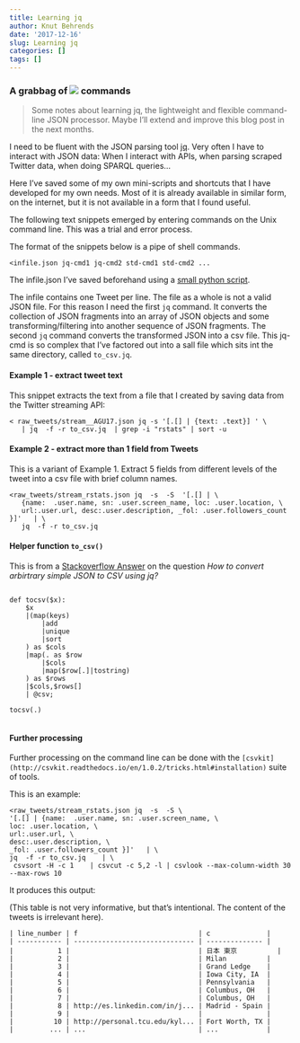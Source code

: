 ```yaml
---
title: Learning jq 
author: Knut Behrends
date: '2017-12-16'
slug: Learning jq
categories: []
tags: []
---
```


### A grabbag of ![](/img/portfolio/jq-med.png) commands 


> Some notes about learning jq, the  lightweight and flexible command-line JSON processor. Maybe I'll extend and improve this blog post in the next months. 



I need to be fluent with the JSON parsing tool [jq](https://stedolan.github.io/jq/).
Very often I have to interact with JSON data: When I interact with APIs,
when parsing scraped Twitter data, when doing SPARQL queries... 


Here I've saved some of my own mini-scripts and shortcuts that I have developed for my own needs. Most of it is already available in similar form, on the internet, but it is not available in a form that I found useful.



The following text snippets emerged by entering commands on the Unix command line.
This was a trial and error process.


The format of the snippets below is a pipe of shell commands.

`<infile.json jq-cmd1 jq-cmd2 std-cmd1 std-cmd2 ... `

The infile.json I've saved beforehand using a [small python script](https://stackoverflow.com/a/47791375/202553).

The infile contains one Tweet per line. The file as a whole is not a valid JSON file. For this reason I need the first `jq` command. It converts the collection of JSON fragments into an array of JSON objects and some  transforming/filtering into another sequence of JSON fragments. The second `jq` command converts the transformed JSON into a csv file. This jq-cmd is so complex that I've factored out into a sall file which sits int the same directory, called `to_csv.jq`.  

#### Example 1 - extract tweet text

This snippet extracts the text from a file that I created by saving data from the Twitter streaming API:

```
< raw_tweets/stream__AGU17.json jq -s '[.[] | {text: .text}] ' \
   | jq  -f -r to_csv.jq  | grep -i "rstats" | sort -u
```


#### Example 2 - extract more than 1 field from Tweets 

This is a variant of Example 1. Extract 5 fields from different levels of the tweet into a csv file with brief column names.


```
<raw_tweets/stream_rstats.json jq  -s  -S  '[.[] | \
   {name:  .user.name, sn: .user.screen_name, loc: .user.location, \
   url:.user.url, desc:.user.description, _fol: .user.followers_count }]'   | \
   jq  -f -r to_csv.jq

```

#### Helper function `to_csv()`

This is from a [Stackoverflow Answer](https://stackoverflow.com/a/44012345/202553) on the question *How to convert arbirtrary simple JSON to CSV using jq?*  

```

def tocsv($x):
    $x
    |(map(keys)
        |add
        |unique
        |sort
    ) as $cols
    |map(. as $row
        |$cols
        |map($row[.]|tostring)
    ) as $rows
    |$cols,$rows[]
    | @csv;

tocsv(.)


```

#### Further processing

Further processing on the command line can be done with the `[csvkit](http://csvkit.readthedocs.io/en/1.0.2/tricks.html#installation)` suite of tools.

This is an example:

```
<raw_tweets/stream_rstats.json jq  -s  -S \
'[.[] | {name:  .user.name, sn: .user.screen_name, \
loc: .user.location, \
url:.user.url, \
desc:.user.description, \
_fol: .user.followers_count }]'   | \
jq  -f -r to_csv.jq    | \
 csvsort -H -c 1    | csvcut -c 5,2 -l | csvlook --max-column-width 30 --max-rows 10

```

It produces this output:

(This table is not very informative, but that's intentional. The content of the tweets is irrelevant here).

```
| line_number | f                              | c              |
| ----------- | ------------------------------ | -------------- |
|           1 |                                | 日本 東京          |
|           2 |                                | Milan          |
|           3 |                                | Grand Ledge    |
|           4 |                                | Iowa City, IA  |
|           5 |                                | Pennsylvania   |
|           6 |                                | Columbus, OH   |
|           7 |                                | Columbus, OH   |
|           8 | http://es.linkedin.com/in/j... | Madrid - Spain |
|           9 |                                |                |
|          10 | http://personal.tcu.edu/kyl... | Fort Worth, TX |
|         ... | ...                            | ...            |
```


